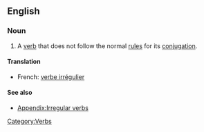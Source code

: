 ==English==

===Noun===
{{wikipedia}}
{{en-noun|sg=[[irregular]] [[verb]]}}
# A [[verb]] that does not follow the normal [[rule]]s for its [[conjugation]].

====Translation====
{{trans-top|irregular verb}}
*French: [[verbe irrégulier]]
{{trans-mid}}
{{trans-bottom}}

====See also==== 
*[[Appendix:Irregular verbs]]

[[Category:Verbs]]